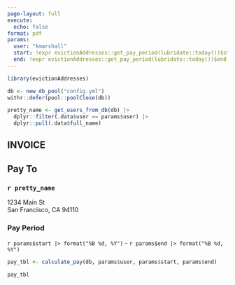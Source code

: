 ```yaml
---
page-layout: full
execute: 
  echo: false
format: pdf
params:
  user: "kmarshall"
  start: !expr evictionAddresses::get_pay_period(lubridate::today())$start
  end: !expr evictionAddresses::get_pay_period(lubridate::today())$end
---
```


```r
library(evictionAddresses)

db <- new_db_pool("config.yml")
withr::defer(pool::poolClose(db))

pretty_name <- get_users_from_db(db) |>
  dplyr::filter(.data$user == params$user) |>
  dplyr::pull(.data$full_name)
```

::: {.grid}

# INVOICE

::: {.g-col-3 .g-start-1}
## Pay To
### `r pretty_name`

| 1234 Main St
| San Francisco, CA 94110
:::

::: {.g-col-4 .g-start-8}
### Pay Period

`r params$start |> format("%B %d, %Y")` - `r params$end |> format("%B %d, %Y")`
:::

::: {.g-col-12}
```r
pay_tbl <- calculate_pay(db, params$user, params$start, params$end)

pay_tbl
```
:::

:::
